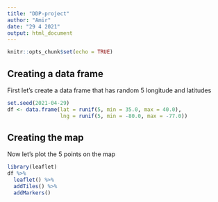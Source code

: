 ```yaml
---
title: "DDP-project"
author: "Amir"
date: "29 4 2021"
output: html_document
---
```


```r
knitr::opts_chunk$set(echo = TRUE)
```

## Creating a data frame

First let's create a data frame that has random 5 longitude and latitudes

```r
set.seed(2021-04-29)
df <- data.frame(lat = runif(5, min = 35.0, max = 40.0),
                 lng = runif(5, min = -80.0, max = -77.0))
```

## Creating the map

Now let's plot the 5 points on the map

```r
library(leaflet)
df %>%
  leaflet() %>%
  addTiles() %>%
  addMarkers()
```
